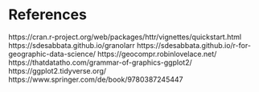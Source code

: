 # References {-}

https://cran.r-project.org/web/packages/httr/vignettes/quickstart.html
https://sdesabbata.github.io/granolarr
https://sdesabbata.github.io/r-for-geographic-data-science/
https://geocompr.robinlovelace.net/
https://thatdatatho.com/grammar-of-graphics-ggplot2/
https://ggplot2.tidyverse.org/
https://www.springer.com/de/book/9780387245447
